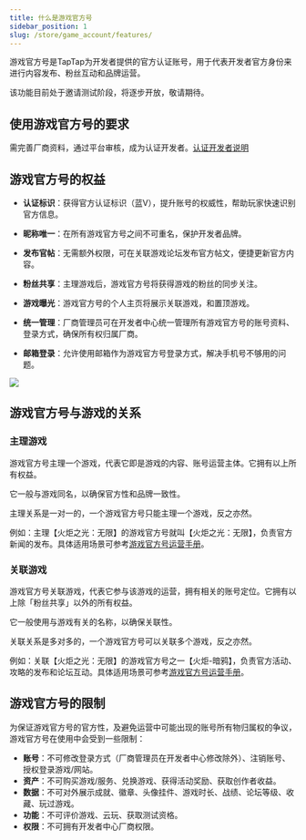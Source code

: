 ```yaml
---
title: 什么是游戏官方号
sidebar_position: 1
slug: /store/game_account/features/
---
```


<head>
  <meta name="robots" content="noindex" />
</head>

游戏官方号是TapTap为开发者提供的官方认证账号，用于代表开发者官方身份来进行内容发布、粉丝互动和品牌运营。

该功能目前处于邀请测试阶段，将逐步开放，敬请期待。

## 使用游戏官方号的要求

需完善厂商资料，通过平台审核，成为认证开发者。[认证开发者说明](/store/#1-厂商创建通道及流程)

## 游戏官方号的权益

* **认证标识**：获得官方认证标识（蓝V），提升账号的权威性，帮助玩家快速识别官方信息。

* **昵称唯一**：在所有游戏官方号之间不可重名，保护开发者品牌。

* **发布官帖**：无需额外权限，可在关联游戏论坛发布官方帖文，便捷更新官方内容。

* **粉丝共享**：主理游戏后，游戏官方号将获得游戏的粉丝的同步关注。

* **游戏曝光**：游戏官方号的个人主页将展示关联游戏，和置顶游戏。

* **统一管理**：厂商管理员可在开发者中心统一管理所有游戏官方号的账号资料、登录方式，确保所有权归属厂商。

* **邮箱登录**：允许使用邮箱作为游戏官方号登录方式，解决手机号不够用的问题。

![](https://capacity-files.lcfile.com/f9WuIqH4D8zfxYR44EWYCea7aTDsvCCQ/%E4%B8%AA%E4%BA%BA%E4%B8%BB%E9%A1%B5%E6%9D%83%E7%9B%8A%E5%9B%BE%E7%89%87.png)

## 游戏官方号与游戏的关系

### 主理游戏

游戏官方号主理一个游戏，代表它即是游戏的内容、账号运营主体。它拥有以上所有权益。

它一般与游戏同名，以确保官方性和品牌一致性。

主理关系是一对一的，一个游戏官方号只能主理一个游戏，反之亦然。

例如：主理【火炬之光：无限】的游戏官方号就叫【火炬之光：无限】，负责官方新闻的发布。具体适用场景可参考[游戏官方号运营手册](/store/game_account/operational_guidance/)。

### 关联游戏

游戏官方号关联游戏，代表它参与该游戏的运营，拥有相关的账号定位。它拥有以上除「粉丝共享」以外的所有权益。

它一般使用与游戏有关的名称，以确保关联性。

关联关系是多对多的，一个游戏官方号可以关联多个游戏，反之亦然。

例如：关联【火炬之光：无限】的游戏官方号之一【火炬-暗鸦】，负责官方活动、攻略的发布和论坛互动。具体适用场景可参考[游戏官方号运营手册](/store/game_account/operational_guidance/)。

## 游戏官方号的限制

为保证游戏官方号的官方性，及避免运营中可能出现的账号所有物归属权的争议，游戏官方号在使用中会受到一些限制：

* **账号**：不可修改登录方式（厂商管理员在开发者中心修改除外）、注销账号、授权登录游戏/网站。
* **资产**：不可购买游戏/服务、兑换游戏、获得活动奖励、获取创作者收益。
* **数据**：不可对外展示成就、徽章、头像挂件、游戏时长、战绩、论坛等级、收藏、玩过游戏。
* **功能**：不可评价游戏、云玩、获取测试资格。
* **权限**：不可拥有开发者中心厂商权限。
